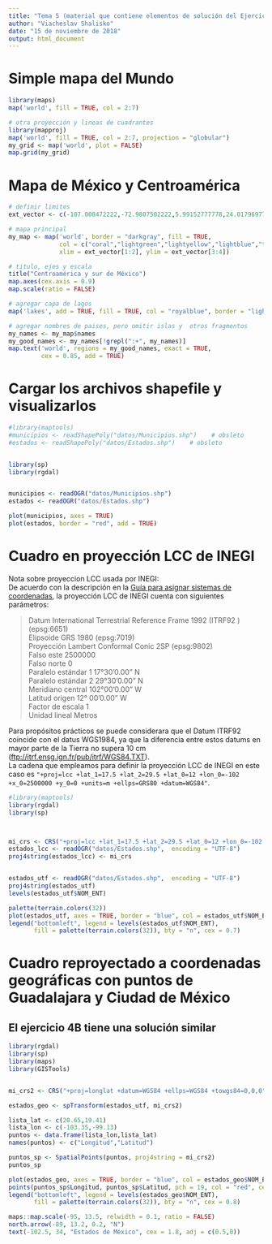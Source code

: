 ---
title: "Tema 5 (material que contiene elementos de solución del Ejercicio 4B)"
author: "Viacheslav Shalisko"
date: "15 de noviembre de 2018"
output: html_document
---

# Simple mapa del Mundo

```{r fig.width=12, fig.height=10}
library(maps)
map('world', fill = TRUE, col = 2:7)

# otra proyección y lineas de cuadrantes
library(mapproj)
map('world', fill = TRUE, col = 2:7, projection = "globular")
my_grid <- map('world', plot = FALSE)
map.grid(my_grid)
```

# Mapa de México y Centroamérica

```{r fig.width=12, fig.height=10}

# definir limites
ext_vector <- c(-107.008472222,-72.9807502222,5.99152777778,24.0179697778)

# mapa principal
my_map <- map('world', border = "darkgray", fill = TRUE, 
              col = c("coral","lightgreen","lightyellow","lightblue","tan"), 
              xlim = ext_vector[1:2], ylim = ext_vector[3:4])

# titulo, ejes y escala
title("Centroamérica y sur de México")
map.axes(cex.axis = 0.9)
map.scale(ratio = FALSE)

# agregar capa de lagos
map('lakes', add = TRUE, fill = TRUE, col = "royalblue", border = "lightgray")

# agregar nombres de paises, pero omitir islas y  otros fragmentos
my_names <- my_map$names
my_good_names <- my_names[!grepl(":+", my_names)]
map.text('world', regions = my_good_names, exact = TRUE,
         cex = 0.85, add = TRUE)

```

# Cargar los archivos shapefile y visualizarlos

```{r  fig.width=12, fig.height=10}

#library(maptools)
#municipios <- readShapePoly("datos/Municipios.shp")    # obsleto
#estados <- readShapePoly("datos/Estados.shp")    # obsleto


library(sp)
library(rgdal)


municipios <- readOGR("datos/Municipios.shp")
estados <- readOGR("datos/Estados.shp")

plot(municipios, axes = TRUE)
plot(estados, border = "red", add = TRUE)
```

# Cuadro en proyección LCC de INEGI

Nota sobre proyeccion LCC usada por INEGI:  
De acuerdo con la descripción en la 
[Guía para asignar sistemas de coordenadas](http://www.inegi.org.mx/geo/contenidos/mapadigital/doc/asignar_sistema_coordenadas.pdf), la proyección LCC de INEGI cuenta con siguientes parámetros:  

> Datum International Terrestrial Reference Frame 1992 (ITRF92 ) (epsg:6651)  
> Elipsoide GRS 1980 (epsg:7019)  
> Proyección Lambert Conformal Conic 2SP (epsg:9802)  
> Falso este 2500000  
> Falso norte 0  
> Paralelo estándar 1 17°30'0.00" N  
> Paralelo estándar 2 29°30'0.00" N  
> Meridiano central 102°00'0.00" W  
> Latitud origen 12° 00'0.00" W  
> Factor de escala 1  
> Unidad lineal Metros  

Para propósitos prácticos se puede considerara que el Datum ITRF92 coincide con el datus WGS1984, ya que la diferencia entre estos datums en mayor parte de la Tierra no supera 10 cm (<ftp://itrf.ensg.ign.fr/pub/itrf/WGS84.TXT>).  
La cadena que empleamos para definir la proyección LCC de INEGI en este caso es `"+proj=lcc +lat_1=17.5 +lat_2=29.5 +lat_0=12 +lon_0=-102 +x_0=2500000 +y_0=0 +units=m +ellps=GRS80 +datum=WGS84"`.  


```{r fig.width=12, fig.height=10}
#library(maptools)
library(rgdal)
library(sp)



mi_crs <- CRS("+proj=lcc +lat_1=17.5 +lat_2=29.5 +lat_0=12 +lon_0=-102 +x_0=2500000 +y_0=0 +units=m +ellps=GRS80 +datum=WGS84")
estados_lcc <- readOGR("datos/Estados.shp",  encoding = "UTF-8")
proj4string(estados_lcc) <- mi_crs


estados_utf <- readOGR("datos/Estados.shp",  encoding = "UTF-8")
proj4string(estados_utf)
levels(estados_utf$NOM_ENT)

palette(terrain.colors(32))
plot(estados_utf, axes = TRUE, border = "blue", col = estados_utf$NOM_ENT)
legend("bottomleft", legend = levels(estados_utf$NOM_ENT), 
       fill = palette(terrain.colors(32)), bty = "n", cex = 0.7)

```



# Cuadro reproyectado a coordenadas geográficas con puntos de Guadalajara y Ciudad de México
## El ejercicio 4B tiene una solución similar

```{r fig.width=12, fig.height=10}
library(rgdal)
library(sp)
library(maps)
library(GISTools)


mi_crs2 <- CRS("+proj=longlat +datum=WGS84 +ellps=WGS84 +towgs84=0,0,0")

estados_geo <- spTransform(estados_utf, mi_crs2)

lista_lat <- c(20.65,19.41)
lista_lon <- c(-103.35,-99.13)
puntos <- data.frame(lista_lon,lista_lat)
names(puntos) <- c("Longitud","Latitud")

puntos_sp <- SpatialPoints(puntos, proj4string = mi_crs2)
puntos_sp

plot(estados_geo, axes = TRUE, border = "blue", col = estados_geo$NOM_ENT)
points(puntos_sp$Longitud, puntos_sp$Latitud, pch = 19, col = "red", cex = 2)
legend("bottomleft", legend = levels(estados_geo$NOM_ENT), 
       fill = palette(terrain.colors(32)), bty = "n", cex = 0.8)

maps::map.scale(-95, 13.5, relwidth = 0.1, ratio = FALSE)
north.arrow(-89, 13.2, 0.2, "N")
text(-102.5, 34, "Estados de México", cex = 1.8, adj = c(0.5,0))


```
